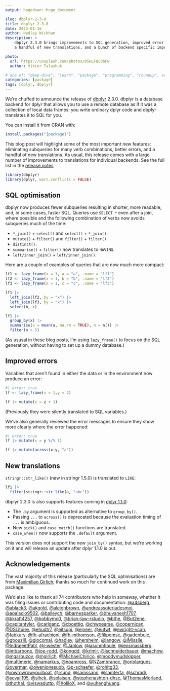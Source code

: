 ```yaml
---
output: hugodown::hugo_document

slug: dbplyr-2-3-0
title: dbplyr 2.3.0
date: 2023-01-16
author: Hadley Wickham
description: >
    dbplyr 2.3.0 brings improvements to SQL generation, improved error messages,
    a handful of new translations, and a bunch of backend specific improvements.

photo:
  url: https://unsplash.com/photos/05HLFQu8bFw
  author: Viktor Talashuk 

# one of: "deep-dive", "learn", "package", "programming", "roundup", or "other"
categories: [package] 
tags: [dplyr, dbplyr]
---
```


<!--
TODO:
* [x] Look over / edit the post's title in the yaml
* [x] Edit (or delete) the description; note this appears in the Twitter card
* [x] Pick category and tags (see existing with `hugodown::tidy_show_meta()`)
* [x] Find photo & update yaml metadata
* [x] Create `thumbnail-sq.jpg`; height and width should be equal
* [x] Create `thumbnail-wd.jpg`; width should be >5x height
* [x] `hugodown::use_tidy_thumbnails()`
* [x] Add intro sentence, e.g. the standard tagline for the package
* [ ] `usethis::use_tidy_thanks()`
-->

We're chuffed to announce the release of [dbplyr](http://dbplyr.tidyverse.org/) 2.3.0. dbplyr is a database backend for dplyr that allows you to use a remote database as if it was a collection of local data frames: you write ordinary dplyr code and dbplyr translates it to SQL for you.

You can install it from CRAN with:

```r
install.packages("{package}")
```

This blog post will highlight some of the most important new features: eliminating subqueries for many verb combinations, better errors, and a handful of new translations.  As usual, this release comes with a large number of improvements to translations for individual backends. See the full list in the [release notes]({ github_release })

```r
library(dbplyr)
library(dplyr, warn.conflicts = FALSE)
```

## SQL optimisation

dbplyr now produces fewer subqueries resulting in shorter, more readable, and,
in some cases, faster SQL. Queries use `SELECT *` even after a join, where possible and the following combination of verbs now avoids subqueries much of the time:

* `*_join()` + `select()` and `select()` + `*_join()`.
* `mutate()` + `filter()` and `filter()` + `filter()`
* `distinct()`.
* `summarise()` + `filter()` now translates to `HAVING`.
* `left/inner_join()` + `left/inner_join()`.

Here are a couple of examples of queries that are now much more compact:

```r
lf1 <- lazy_frame(x = 1, a = "a", .name = "lf1")
lf2 <- lazy_frame(x = 1, b = "b", .name = "lf2")
lf3 <- lazy_frame(x = 1, c = "c", .name = "lf3")

lf1 |> 
  left_join(lf2, by = "x") |> 
  left_join(lf3, by = "x") |> 
  select(b, c)

lf1 |> 
  group_by(x) |> 
  summarise(a = mean(a, na.rm = TRUE), n = n()) |> 
  filter(n > 5)
```

(As ususal in these blog posts, I'm using `lazy_frame()` to focus on the SQL generation, without having to set up a dummy database.)

## Improved errors

Variables that aren't found in either the data or in the environment now
produce an error:
  
```r
#| error: true
lf <- lazy_frame(x = 1,y = 2)

lf |> mutate(x = z + 1)
```

(Previously they were silently translated to SQL variables.)

We've also generally reviewed the error messages to ensure they show more clearly where the error happened:
  
```r
#| error: true
lf |> mutate(x = y %/% 1)

lf |> mutate(across(x:y, "a"))
```

## New translations

`stringr::str_like()` (new in stringr 1.5.0) is translated to `LIKE`:

```r
lf1 |> 
  filter(stringr::str_like(a, "abc"))
```

dbplyr 2.3.0 is also supports features coming in [dplyr 1.1.0](https://www.tidyverse.org/blog/2022/11/dplyr-1-1-0-is-coming-soon/): 

* The `.by` argument is supported as alternative to `group_by()`.
* Passing `...` to `across()` is deprecated because the evaluation timing 
  of `...` is ambiguous.
* New `pick()` and `case_match()` functions are translated.
* `case_when()` now supports the `.default` argument.

This version does not support the new `join_by()` syntax, but we're working on it and will release an update after dplyr 1.1.0 is out.

## Acknowledgements

The vast majority of this release (particularly the SQL optimisations) are from [Maximilian Girlich](https://github.com/mgirlich); thanks so much for continued work on this package.

We'd also like to thank all 74 contributors who help in someway, whether it was filing issues or contributing code and documentation: [&#x0040;a4sberg](https://github.com/a4sberg), [&#x0040;ablack3](https://github.com/ablack3), [&#x0040;akgold](https://github.com/akgold), [&#x0040;aleighbrown](https://github.com/aleighbrown), [&#x0040;andreassoteriadesmoj](https://github.com/andreassoteriadesmoj), [&#x0040;apalacio9502](https://github.com/apalacio9502), [&#x0040;baileych](https://github.com/baileych), [&#x0040;barnesparker](https://github.com/barnesparker), [&#x0040;bhuvanesh1707](https://github.com/bhuvanesh1707), [&#x0040;bkraft4257](https://github.com/bkraft4257), [&#x0040;bobbymc0](https://github.com/bobbymc0), [&#x0040;brian-law-rstudio](https://github.com/brian-law-rstudio), [&#x0040;bthe](https://github.com/bthe), [&#x0040;But2ene](https://github.com/But2ene), [&#x0040;capitantyler](https://github.com/capitantyler), [&#x0040;carlganz](https://github.com/carlganz), [&#x0040;cboettig](https://github.com/cboettig), [&#x0040;chwpearse](https://github.com/chwpearse), [&#x0040;copernican](https://github.com/copernican), [&#x0040;DSLituiev](https://github.com/DSLituiev), [&#x0040;ehudtr7](https://github.com/ehudtr7), [&#x0040;eitsupi](https://github.com/eitsupi), [&#x0040;ejneer](https://github.com/ejneer), [&#x0040;eutwt](https://github.com/eutwt), [&#x0040;ewright-vcan](https://github.com/ewright-vcan), [&#x0040;fabkury](https://github.com/fabkury), [&#x0040;fh-afrachioni](https://github.com/fh-afrachioni), [&#x0040;fh-mthomson](https://github.com/fh-mthomson), [&#x0040;filipemsc](https://github.com/filipemsc), [&#x0040;gadenbuie](https://github.com/gadenbuie), [&#x0040;gbouzill](https://github.com/gbouzill), [&#x0040;giocomai](https://github.com/giocomai), [&#x0040;hadley](https://github.com/hadley), [&#x0040;hershelm](https://github.com/hershelm), [&#x0040;iangow](https://github.com/iangow), [&#x0040;iMissile](https://github.com/iMissile), [&#x0040;IndrajeetPatil](https://github.com/IndrajeetPatil), [&#x0040;j-wester](https://github.com/j-wester), [&#x0040;Janlow](https://github.com/Janlow), [&#x0040;jasonmhoule](https://github.com/jasonmhoule), [&#x0040;jensmassberg](https://github.com/jensmassberg), [&#x0040;jmbarbone](https://github.com/jmbarbone), [&#x0040;joe-rodd](https://github.com/joe-rodd), [&#x0040;kongdd](https://github.com/kongdd), [&#x0040;krlmlr](https://github.com/krlmlr), [&#x0040;lschneiderbauer](https://github.com/lschneiderbauer), [&#x0040;machow](https://github.com/machow), [&#x0040;mgarbuzov](https://github.com/mgarbuzov), [&#x0040;mgirlich](https://github.com/mgirlich), [&#x0040;MichaelChirico](https://github.com/MichaelChirico), [&#x0040;moodymudskipper](https://github.com/moodymudskipper), [&#x0040;multimeric](https://github.com/multimeric), [&#x0040;namarkus](https://github.com/namarkus), [&#x0040;noamross](https://github.com/noamross), [&#x0040;NZambranoc](https://github.com/NZambranoc), [&#x0040;oriolarques](https://github.com/oriolarques), [&#x0040;overmar](https://github.com/overmar), [&#x0040;owenjonesuob](https://github.com/owenjonesuob), [&#x0040;p-schaefer](https://github.com/p-schaefer), [&#x0040;rohitg33](https://github.com/rohitg33), [&#x0040;rowrowrowyourboat](https://github.com/rowrowrowyourboat), [&#x0040;rsund](https://github.com/rsund), [&#x0040;samssann](https://github.com/samssann), [&#x0040;samterfa](https://github.com/samterfa), [&#x0040;schradj](https://github.com/schradj), [&#x0040;scvail195](https://github.com/scvail195), [&#x0040;slhck](https://github.com/slhck), [&#x0040;splaisan](https://github.com/splaisan), [&#x0040;stephenashton-dhsc](https://github.com/stephenashton-dhsc), [&#x0040;ThomasMorland](https://github.com/ThomasMorland), [&#x0040;thothal](https://github.com/thothal), [&#x0040;viswaduttp](https://github.com/viswaduttp), [&#x0040;XoliloX](https://github.com/XoliloX), and [&#x0040;yuhenghuang](https://github.com/yuhenghuang).
